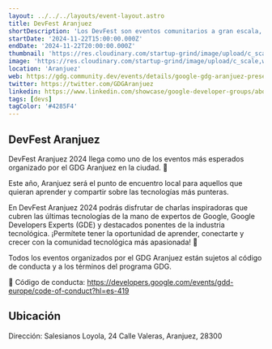 ```yaml
---
layout: ../../../layouts/event-layout.astro
title: DevFest Aranjuez
shortDescription: 'Los DevFest son eventos comunitarios a gran escala, impulsados por la pasión y el talento de desarrolladores locales. Se celebran anualmente en todo el mundo y cada uno tiene un enfoque único, pero todos comparten la misma misión: reunir a los desarrolladores para aprender, colaborar y crear cosas increíbles. 🚀'
startDate: '2024-11-22T15:00:00.000Z'
endDate: '2024-11-22T20:00:00.000Z'
thumbnail: 'https://res.cloudinary.com/startup-grind/image/upload/c_scale,w_2560/c_crop,h_640,w_2560,y_0.0_mul_h_sub_0.0_mul_640/c_crop,h_640,w_2560/c_fill,dpr_2.0,f_auto,g_center,q_auto:good/v1/gcs/platform-data-goog/event_banners/DF24-Web-Header-2650x500-aranjuez%20%281%29_EvrLF2u.png'
image: 'https://res.cloudinary.com/startup-grind/image/upload/c_scale,w_2560/c_crop,h_640,w_2560,y_0.0_mul_h_sub_0.0_mul_640/c_crop,h_640,w_2560/c_fill,dpr_2.0,f_auto,g_center,q_auto:good/v1/gcs/platform-data-goog/event_banners/DF24-Web-Header-2650x500-aranjuez%20%281%29_EvrLF2u.png'
location: 'Aranjuez'
web: https://gdg.community.dev/events/details/google-gdg-aranjuez-presents-devfest-aranjuez-2024-1/
twitter: https://twitter.com/GDGAranjuez
linkedin: https://www.linkedin.com/showcase/google-developer-groups/about/
tags: [devs]
tagColor: '#4285F4'
---
```



## DevFest Aranjuez

DevFest Aranjuez 2024 llega como uno de los eventos más esperados organizado por el GDG Aranjuez en la ciudad. 🎉

Este año, Aranjuez será el punto de encuentro local para aquellos que quieran aprender y compartir sobre las tecnologías más punteras.

En DevFest Aranjuez 2024 podrás disfrutar de charlas inspiradoras que cubren las últimas tecnologías de la mano de expertos de Google, Google Developers Experts (GDE) y destacados ponentes de la industria tecnológica. ¡Permítete tener la oportunidad de aprender, conectarte y crecer con la comunidad tecnológica más apasionada! 🤝

Todos los eventos organizados por el GDG Aranjuez están sujetos al código de conducta y a los términos del programa GDG.

🤝 Código de conducta: https://developers.google.com/events/gdd-europe/code-of-conduct?hl=es-419

## Ubicación

Dirección: Salesianos Loyola, 24 Calle Valeras, Aranjuez, 28300

<GoogleMap
  src="https://www.google.com/maps/embed?pb=!1m18!1m12!1m3!1d3055.123079315276!2d-3.6094297999999996!3d40.028031399999996!2m3!1f0!2f0!3f0!3m2!1i1024!2i768!4f13.1!3m3!1m2!1s0xd4205b8f7b5cef5%3A0x8d6f905b2691f166!2sSalesianos%20Loyola!5e0!3m2!1ses!2ses!4v1727504580268!5m2!1ses!2ses"
  ariaLabel="Salesianos Loyola, 24 Calle Valeras, Aranjuez, 28300"
/>
